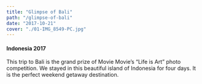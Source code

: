 ```yaml
---
title: "Glimpse of Bali"
path: "/glimpse-of-bali"
date: "2017-10-21"
cover: "./01-IMG_8549-PC.jpg"
---
```




#### Indonesia 2017

This trip to Bali is the grand prize of Movie Movie’s “Life is Art” photo competition. We stayed in this beautiful island of Indonesia for four days. It is the perfect weekend getaway destination.


<GridBlock>
<ZoomImage src={IMG_8549} />
<ZoomImage src={IMG_8584} />
</GridBlock>

<GridBlock>
<ZoomImage src={IMG_8603} />
<ZoomImage src={IMG_8607} />
</GridBlock>

<GridBlock>
<ZoomImage src={IMG_8615} />
<ZoomImage src={IMG_8634} />
</GridBlock>

<ZoomImage src={IMG_8639} />
<ZoomImage src={IMG_8698} />

<ZoomImage src={IMG_8752} />
<ZoomImage src={IMG_8793} />

<ZoomImage src={IMG_8914} />
<ZoomImage src={IMG_9035} />
<ZoomImage src={IMG_9038} />
<ZoomImage src={IMG_9041} />